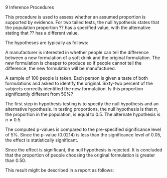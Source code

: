  9 Inference Procedures




\subsection{Hypothesis test of Proportion}
This procedure is used to assess whether an assumed proportion is supported by evidence. For two tailed tests, the null hypothesis states that the population proportion  ?? has a specified value, with the alternative stating that ?? has a different value. 

The hypotheses are typically as follows:   

\begin{itemize}
	\item[Ho] : $\pi = 0.50$
	\item[Ha] : $\pi \neq 0.50$
\end{itemize}

\subsubsection{Example}
A manufacturer is interested in whether people can tell the difference between a new formulation of a soft drink and the original formulation. The new formulation is cheaper to produce so if people cannot tell the difference, the new formulation will be manufactured. 

A sample of 100 people is taken. Each person is given a taste of both formulations and asked to identify the original. Sixty-two percent of the subjects correctly identified the new formulation. Is this proportion significantly different from $50\%$? 

The first step in hypothesis testing is to specify the null hypothesis and an alternative hypothesis. In testing proportions, the null hypothesis is that $\pi$, the proportion in the population, is equal to 0.5. The alternate hypothesis is $\pi \neq 0.5$. 

The computed p-values is compared to the pre-specified significance level of $5\%$. Since the p-value (0.0214) is less than the significance level of 0.05, the effect is statistically significant. 

\begin{verbatim}
> prop.test(62,100,0.5)

1-sample proportions test with continuity correction

data:  62 out of 100, null probability 0.5 
X-squared = 5.29, df = 1, p-value = 0.02145
alternative hypothesis: true p is not equal to 0.5 
95 percent confidence interval:
0.5170589 0.7136053 
sample estimates:
p 
0.62 
\end{verbatim}

Since the effect is significant, the null hypothesis is rejected. It is concluded that the proportion of people choosing the original formulation is greater than 0.50. 

This result might be described in a report as follows: 

\begin{quote}
	The proportion of subjects choosing the original formulation (0.62) was significantly greater than 0.50, with p-value = 0.021.
\end{quote}  
